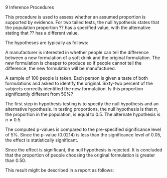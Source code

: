  9 Inference Procedures




\subsection{Hypothesis test of Proportion}
This procedure is used to assess whether an assumed proportion is supported by evidence. For two tailed tests, the null hypothesis states that the population proportion  ?? has a specified value, with the alternative stating that ?? has a different value. 

The hypotheses are typically as follows:   

\begin{itemize}
	\item[Ho] : $\pi = 0.50$
	\item[Ha] : $\pi \neq 0.50$
\end{itemize}

\subsubsection{Example}
A manufacturer is interested in whether people can tell the difference between a new formulation of a soft drink and the original formulation. The new formulation is cheaper to produce so if people cannot tell the difference, the new formulation will be manufactured. 

A sample of 100 people is taken. Each person is given a taste of both formulations and asked to identify the original. Sixty-two percent of the subjects correctly identified the new formulation. Is this proportion significantly different from $50\%$? 

The first step in hypothesis testing is to specify the null hypothesis and an alternative hypothesis. In testing proportions, the null hypothesis is that $\pi$, the proportion in the population, is equal to 0.5. The alternate hypothesis is $\pi \neq 0.5$. 

The computed p-values is compared to the pre-specified significance level of $5\%$. Since the p-value (0.0214) is less than the significance level of 0.05, the effect is statistically significant. 

\begin{verbatim}
> prop.test(62,100,0.5)

1-sample proportions test with continuity correction

data:  62 out of 100, null probability 0.5 
X-squared = 5.29, df = 1, p-value = 0.02145
alternative hypothesis: true p is not equal to 0.5 
95 percent confidence interval:
0.5170589 0.7136053 
sample estimates:
p 
0.62 
\end{verbatim}

Since the effect is significant, the null hypothesis is rejected. It is concluded that the proportion of people choosing the original formulation is greater than 0.50. 

This result might be described in a report as follows: 

\begin{quote}
	The proportion of subjects choosing the original formulation (0.62) was significantly greater than 0.50, with p-value = 0.021.
\end{quote}  
